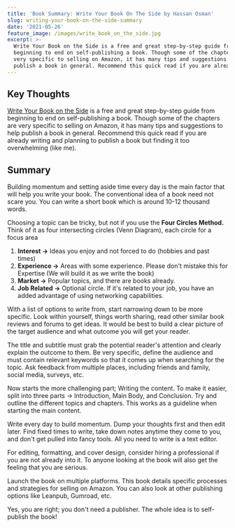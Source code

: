 ```yaml
---
title: 'Book Summary: Write Your Book On The Side by Hassan Osman'
slug: writing-your-book-on-the-side-summary
date: '2021-05-26'
feature_image: /images/write_book_on_the_side.jpg
excerpt: >-
  Write Your Book on the Side is a free and great step-by-step guide from
  beginning to end on self-publishing a book. Though some of the chapters are
  very specific to selling on Amazon, it has many tips and suggestions to help
  publish a book in general. Recommend this quick read if you are already wri
---
```

## Key Thoughts

[Write Your Book on the Side](https://gumroad.com/l/book-on-the-side) is a free and great step-by-step guide from beginning to end on self-publishing a book. Though some of the chapters are very specific to selling on Amazon, it has many tips and suggestions to help publish a book in general. Recommend this quick read if you are already writing and planning to publish a book but finding it too overwhelming (like me).

## Summary

Building momentum and setting aside time every day is the main factor that will help you write your book. The conventional idea of a book need not scare you. You can write a short book which is around 10-12 thousand words.

Choosing a topic can be tricky, but not if you use the **Four Circles Method.** Think of it as four intersecting circles (Venn Diagram), each circle for a focus area

1.  **Interest →** Ideas you enjoy and not forced to do (hobbies and past times)
2.  **Experience →** Areas with some experience. Please don't mistake this for Expertise (We will build it as we write the book)
3.  **Market →** Popular topics, and there are books already.
4.  **Job Related →** Optional circle. If it's related to your job, you have an added advantage of using networking capabilities.

With a list of options to write from, start narrowing down to be more specific. Look within yourself, things worth sharing, read other similar book reviews and forums to get ideas. It would be best to build a clear picture of the target audience and what outcome you will get your reader.

The title and subtitle must grab the potential reader's attention and clearly explain the outcome to them. Be very specific, define the audience and must contain relevant keywords so that it comes up when searching for the topic. Ask feedback from multiple places, including friends and family, social media, surveys, etc.

Now starts the more challenging part; Writing the content. To make it easier, split into three parts → Introduction, Main Body, and Conclusion. Try and outline the different topics and chapters. This works as a guideline when starting the main content.

Write every day to build momentum. Dump your thoughts first and then edit later. Find fixed times to write, take down notes anytime they come to you, and don't get pulled into fancy tools. All you need to write is a text editor.

For editing, formatting, and cover design, consider hiring a professional if you are not already into it. To anyone looking at the book will also get the feeling that you are serious.

Launch the book on multiple platforms. This book details specific processes and strategies for selling on Amazon. You can also look at other publishing options like Leanpub, Gumroad, etc.

Yes, you are right; you don't need a publisher. The whole idea is to self-publish the book!
